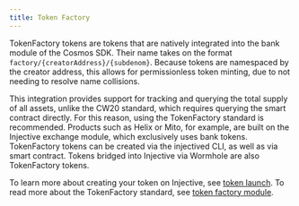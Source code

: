 ```yaml
---
title: Token Factory
---
```


TokenFactory tokens are tokens that are natively integrated into the bank module of the Cosmos SDK. Their name takes on the format `factory/{creatorAddress}/{subdenom}`. Because tokens are namespaced by the creator address, this allows for permissionless token minting, due to not needing to resolve name collisions.

This integration provides support for tracking and querying the total supply of all assets, unlike the CW20 standard, which requires querying the smart contract directly. For this reason, using the TokenFactory standard is recommended. Products such as Helix or Mito, for example, are built on the Injective exchange module, which exclusively uses bank tokens. TokenFactory tokens can be created via the injectived CLI, as well as via smart contract. Tokens bridged into Injective via Wormhole are also TokenFactory tokens.

To learn more about creating your token on Injective, see [token launch](../../developers-defi/token-launch/).
To read more about the TokenFactory standard, see [token factory module](../../developers-native/injective/tokenfactory/).
